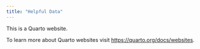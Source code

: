 ```yaml
---
title: "Helpful Data"
---
```


This is a Quarto website.

To learn more about Quarto websites visit <https://quarto.org/docs/websites>.
